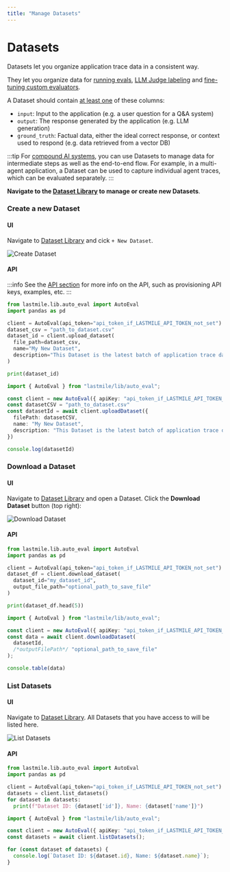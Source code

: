 ```yaml
---
title: "Manage Datasets"
---
```



# Datasets

Datasets let you organize application trace data in a consistent way.

They let you organize data for [running evals](/quickstart), [LLM Judge labeling](/autoeval/labeling) and [fine-tuning custom evaluators](/autoeval/fine-tune).

A Dataset should contain <u>at least one</u> of these columns:
- `input`: Input to the application (e.g. a user question for a Q&A system)
- `output`: The response generated by the application (e.g. LLM generation)
- `ground_truth`: Factual data, either the ideal correct response, or context used to respond (e.g. data retrieved from a vector DB)

:::tip
For [compound AI systems](https://bair.berkeley.edu/blog/2024/02/18/compound-ai-systems/), you can use Datasets to manage
data for intermediate steps as well as the end-to-end flow. For example, in a multi-agent application, a Dataset can be used to capture individual agent traces,
which can be evaluated separately.
:::

**Navigate to the [Dataset Library](https://lastmileai.dev/datasets) to manage or create new Datasets**.

### Create a new Dataset

#### UI

Navigate to [Dataset Library](https://lastmileai.dev/datasets) and cick `+ New Dataset`.

![Create Dataset](/img/datasets/create_dataset.png)

#### API

:::info
See the [API section](/sdk) for more info on the API, such as provisioning API keys, examples, etc.
:::

<Tabs groupId="create_dataset">
  <TabItem value="python">
  
  ```python title="upload_dataset"
from lastmile.lib.auto_eval import AutoEval
import pandas as pd

client = AutoEval(api_token="api_token_if_LASTMILE_API_TOKEN_not_set")
dataset_csv = "path_to_dataset.csv"
dataset_id = client.upload_dataset(
    file_path=dataset_csv,
    name="My New Dataset",
    description="This Dataset is the latest batch of application trace data" 
)

print(dataset_id)
```

  </TabItem>
  <TabItem value="node.js">
  
  ```typescript
import { AutoEval } from "lastmile/lib/auto_eval";

const client = new AutoEval({ apiKey: "api_token_if_LASTMILE_API_TOKEN_not_set" });
const datasetCSV = "path_to_dataset.csv"
const datasetId = await client.uploadDataset({
    filePath: datasetCSV,
    name: "My New Dataset",
    description: "This Dataset is the latest batch of application trace data" 
})

console.log(datasetId)
```

  </TabItem>
</Tabs>

### Download a Dataset

#### UI

Navigate to [Dataset Library](https://lastmileai.dev/datasets) and open a Dataset. Click the **Download Dataset** button (top right):

![Download Dataset](/img/datasets/get_dataset.png)

#### API

<Tabs groupId="create_dataset">
  <TabItem value="python">
  
  ```python title="download_dataset"
from lastmile.lib.auto_eval import AutoEval
import pandas as pd

client = AutoEval(api_token="api_token_if_LASTMILE_API_TOKEN_not_set")
dataset_df = client.download_dataset(
    dataset_id="my_dataset_id",
    output_file_path="optional_path_to_save_file" 
)

print(dataset_df.head(5))
```

  </TabItem>
  <TabItem value="node.js">
  
  ```typescript
import { AutoEval } from "lastmile/lib/auto_eval";

const client = new AutoEval({ apiKey: "api_token_if_LASTMILE_API_TOKEN_not_set" });
const data = await client.downloadDataset(
    datasetId,
    /*outputFilePath*/ "optional_path_to_save_file"
);

console.table(data)
```

  </TabItem>
</Tabs>

### List Datasets

#### UI

Navigate to [Dataset Library](https://lastmileai.dev/datasets). All Datasets that you have access to will be listed here.

![List Datasets](/img/datasets/list_datasets.png)

#### API

<Tabs groupId="list_datasets">
  <TabItem value="python">
  
  ```python title="list_datasets"
from lastmile.lib.auto_eval import AutoEval
import pandas as pd

client = AutoEval(api_token="api_token_if_LASTMILE_API_TOKEN_not_set")
datasets = client.list_datasets()
for dataset in datasets:
    print(f"Dataset ID: {dataset['id']}, Name: {dataset['name']}")
```

  </TabItem>
  <TabItem value="node.js">
  
  ```typescript
import { AutoEval } from "lastmile/lib/auto_eval";

const client = new AutoEval({ apiKey: "api_token_if_LASTMILE_API_TOKEN_not_set" });
const datasets = await client.listDatasets();

for (const dataset of datasets) {
    console.log(`Dataset ID: ${dataset.id}, Name: ${dataset.name}`);
}
```

  </TabItem>
</Tabs>